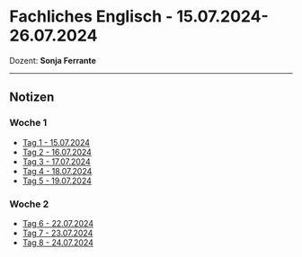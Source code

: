 # **Fachliches Englisch** - 15.07.2024-26.07.2024

Dozent: **Sonja Ferrante**

---

## Notizen

### Woche 1

- [Tag 1 - 15.07.2024](LF-F1/tag1.md)
- [Tag 2 - 16.07.2024](LF-F1/tag2.md)
- [Tag 3 - 17.07.2024](LF-F1/tag3.md)
- [Tag 4 - 18.07.2024](LF-F1/tag4.md)
- [Tag 5 - 19.07.2024](LF-F1/tag5.md)

### Woche 2

- [Tag 6 - 22.07.2024](LF-F1/tag6.md)
- [Tag 7 - 23.07.2024](LF-F1/tag7.mdx)
- [Tag 8 - 24.07.2024](LF-F1/tag8.mdx)
